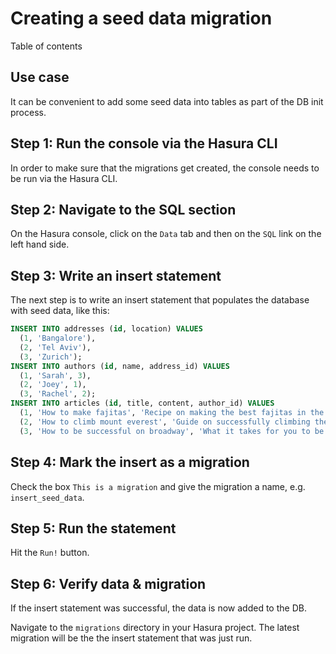 
Creating a seed data migration
==============================

Table of contents

Use case
--------

It can be convenient to add some seed data into tables as part of the DB
init process.

Step 1: Run the console via the Hasura CLI
------------------------------------------

In order to make sure that the migrations get created, the console needs
to be run via the Hasura CLI.

Step 2: Navigate to the SQL section
-----------------------------------

On the Hasura console, click on the `Data` tab and then on the `SQL`
link on the left hand side.

Step 3: Write an insert statement
---------------------------------

The next step is to write an insert statement that populates the
database with seed data, like this:

```SQL
INSERT INTO addresses (id, location) VALUES
  (1, 'Bangalore'),
  (2, 'Tel Aviv'),
  (3, 'Zurich');
INSERT INTO authors (id, name, address_id) VALUES
  (1, 'Sarah', 3),
  (2, 'Joey', 1),
  (3, 'Rachel', 2);
INSERT INTO articles (id, title, content, author_id) VALUES
  (1, 'How to make fajitas', 'Recipe on making the best fajitas in the world', 1),
  (2, 'How to climb mount everest', 'Guide on successfully climbing the hightest mountain in the world', 3),
  (3, 'How to be successful on broadway', 'What it takes for you to be a successful performer at broadway', 2);
```

Step 4: Mark the insert as a migration
--------------------------------------

Check the box `This is a migration` and give the migration a name, e.g.
`insert_seed_data`.

Step 5: Run the statement
-------------------------

Hit the `Run!` button.

Step 6: Verify data & migration
-------------------------------

If the insert statement was successful, the data is now added to the DB.

Navigate to the `migrations` directory in your Hasura project. The
latest migration will be the the insert statement that was just run.

